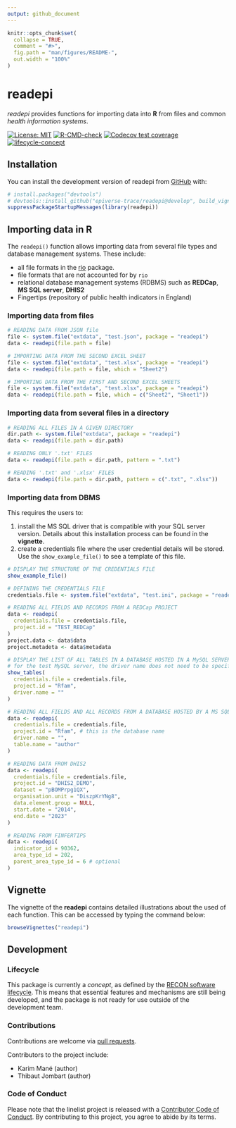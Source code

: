 ```yaml
---
output: github_document
---
```


<!-- README.md is generated from README.Rmd. Please edit that file -->

```r
knitr::opts_chunk$set(
  collapse = TRUE,
  comment = "#>",
  fig.path = "man/figures/README-",
  out.width = "100%"
)
```

# readepi

*readepi* provides functions for importing data into __R__ from files and
common _health information systems_.     


<!-- badges: start -->
[![License: MIT](https://img.shields.io/badge/License-MIT-yellow.svg)](https://opensource.org/licenses/MIT)
[![R-CMD-check](https://github.com/epiverse-trace/readepi/actions/workflows/R-CMD-check.yaml/badge.svg)](https://github.com/epiverse-trace/readepi/actions/workflows/R-CMD-check.yaml)
[![Codecov test coverage](https://codecov.io/gh/epiverse-trace/readepi/branch/main/graph/badge.svg)](https://app.codecov.io/gh/epiverse-trace/readepi?branch=main)
[![lifecycle-concept](https://raw.githubusercontent.com/reconverse/reconverse.github.io/master/images/badge-maturing.svg)](https://www.reconverse.org/lifecycle.html#concept) 
<!-- badges: end -->


## Installation

You can install the development version of readepi from
[GitHub](https://github.com/) with:

```r
# install.packages("devtools")
# devtools::install_github("epiverse-trace/readepi@develop", build_vignettes = TRUE)
suppressPackageStartupMessages(library(readepi))
```

## Importing data in R
The `readepi()` function allows importing data from several file types and database management systems. These include:       

* all file formats in the [rio](https://cran.r-project.org/web/packages/rio/vignettes/rio.html) package.    
* file formats that are not accounted for by `rio`      
* relational database management systems (RDBMS) such as **REDCap**, **MS SQL server**, **DHIS2**      
* Fingertips (repository of public health indicators in England)     

### Importing data from files
```r
# READING DATA FROM JSON file
file <- system.file("extdata", "test.json", package = "readepi")
data <- readepi(file.path = file)

# IMPORTING DATA FROM THE SECOND EXCEL SHEET
file <- system.file("extdata", "test.xlsx", package = "readepi")
data <- readepi(file.path = file, which = "Sheet2")

# IMPORTING DATA FROM THE FIRST AND SECOND EXCEL SHEETS
file <- system.file("extdata", "test.xlsx", package = "readepi")
data <- readepi(file.path = file, which = c("Sheet2", "Sheet1"))
```

### Importing data from several files in a directory
```r
# READING ALL FILES IN A GIVEN DIRECTORY
dir.path <- system.file("extdata", package = "readepi")
data <- readepi(file.path = dir.path)

# READING ONLY '.txt' FILES
data <- readepi(file.path = dir.path, pattern = ".txt")

# READING '.txt' and '.xlsx' FILES
data <- readepi(file.path = dir.path, pattern = c(".txt", ".xlsx"))
```

### Importing data from DBMS 
This requires the users to: 

1. install the MS SQL driver that is compatible with your SQL server version. Details about this installation process can be found in the **vignette**.    
2. create a credentials file where the user credential details will be stored. Use the `show_example_file()` to see a template of this file.     

```r
# DISPLAY THE STRUCTURE OF THE CREDENTIALS FILE
show_example_file()

# DEFINING THE CREDENTIALS FILE
credentials.file <- system.file("extdata", "test.ini", package = "readepi")

# READING ALL FIELDS AND RECORDS FROM A REDCap PROJECT
data <- readepi(
  credentials.file = credentials.file,
  project.id = "TEST_REDCap"
)
project.data <- data$data
project.metadeta <- data$metadata

# DISPLAY THE LIST OF ALL TABLES IN A DATABASE HOSTED IN A MySQL SERVER
# for the test MySQL server, the driver name does not need to be specified
show_tables(
  credentials.file = credentials.file,
  project.id = "Rfam",
  driver.name = ""
)

# READING ALL FIELDS AND ALL RECORDS FROM A DATABASE HOSTED BY A MS SQL SERVER
data <- readepi(
  credentials.file = credentials.file,
  project.id = "Rfam", # this is the database name
  driver.name = "",
  table.name = "author"
)

# READING DATA FROM DHIS2
data <- readepi(
  credentials.file = credentials.file,
  project.id = "DHIS2_DEMO",
  dataset = "pBOMPrpg1QX",
  organisation.unit = "DiszpKrYNg8",
  data.element.group = NULL,
  start.date = "2014",
  end.date = "2023"
)

# READING FROM FINFERTIPS
data <- readepi(
  indicator_id = 90362,
  area_type_id = 202,
  parent_area_type_id = 6 # optional
)
```

## Vignette
The vignette of the **readepi** contains detailed illustrations about the used of each function. This can be accessed by typing the command below:      
```r
browseVignettes("readepi")
```


## Development

### Lifecycle

This package is currently a *concept*, as defined by the [RECON software
lifecycle](https://www.reconverse.org/lifecycle.html). This means that essential
features and mechanisms are still being developed, and the package is not ready
for use outside of the development team.


### Contributions

Contributions are welcome via [pull requests](https://github.com/epiverse-trace/readepi/pulls).

Contributors to the project include:

* Karim Mané (author)
* Thibaut Jombart (author)

### Code of Conduct
Please note that the linelist project is released with a 
[Contributor Code of Conduct](https://contributor-covenant.org/version/2/0/CODE_OF_CONDUCT.html).
By contributing to this project, you agree to abide by its terms.
